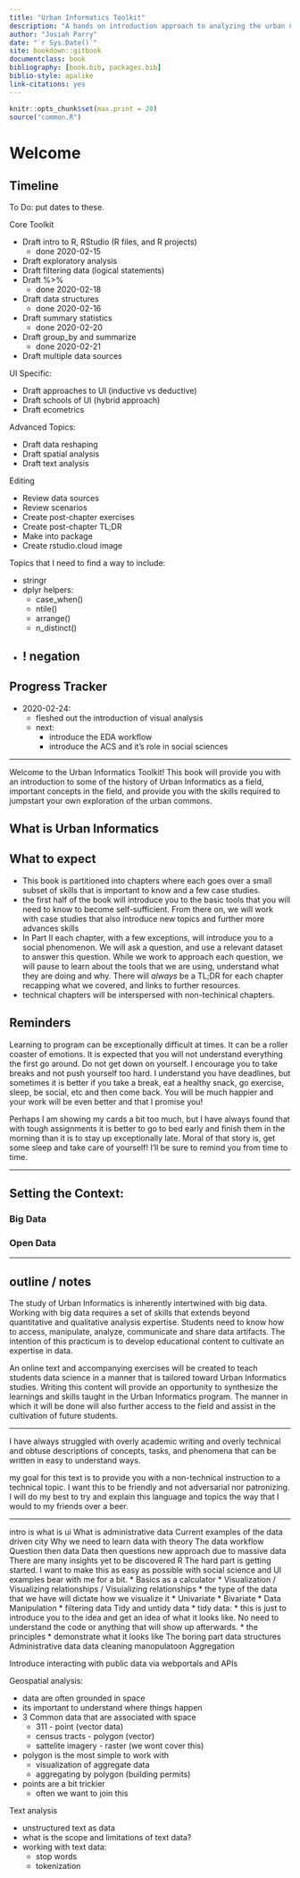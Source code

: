 ```yaml
--- 
title: "Urban Informatics Toolkit"
description: "A hands on introduction approach to analyzing the urban Commons."
author: "Josiah Parry"
date: "`r Sys.Date()`"
site: bookdown::gitbook
documentclass: book
bibliography: [book.bib, packages.bib]
biblio-style: apalike
link-citations: yes
---
```



```r
knitr::opts_chunk$set(max.print = 20)
source("common.R")
```


# Welcome


## Timeline

To Do: put dates to these.

Core Toolkit

- Draft intro to R, RStudio (R files, and R projects) 
  - done 2020-02-15
- Draft exploratory analysis
- Draft filtering data (logical statements)
- Draft %>% 
  - done 2020-02-18
- Draft data structures
  - done 2020-02-16
- Draft summary statistics
  - done 2020-02-20
- Draft group_by and summarize
  - done 2020-02-21
- Draft multiple data sources

UI Specific:

- Draft approaches to UI (inductive vs deductive) 
- Draft schools of UI (hybrid approach)
- Draft ecometrics

Advanced Topics:

- Draft data reshaping
- Draft spatial analysis
- Draft text analysis

Editing

- Review data sources
- Review scenarios
- Create post-chapter exercises
- Create post-chapter TL;DR
- Make into package
- Create rstudio.cloud image


Topics that I need to find a way to include:

- stringr
- dplyr helpers: 
  - case_when()
  - ntile()
  - arrange()
  - n_distinct()
- ! negation
----------------

## Progress Tracker 

* 2020-02-24:
  - fleshed out the introduction of visual analysis
  - next:
    - introduce the EDA workflow
    - introduce the ACS and it's role in social sciences


-------------

Welcome to the Urban Informatics Toolkit! 
This book will provide you with an introduction to some of the history of Urban Informatics as a field, important concepts in the field, and provide you with the skills required to jumpstart your own exploration of the urban commons.

## What is Urban Informatics

## What to expect

- This book is partitioned into chapters where each goes over a small subset of skills that is important to know and a few case studies. 
- the first half of the book will introduce you to the basic tools that you will need to know to become self-sufficient. From there on, we will work with case studies that also introduce new topics and further more advances skills
- In Part II each chapter, with a few exceptions, will introduce you to a social phenomenon. We will ask a question, and use a relevant dataset to answer this question. While we work to approach each question, we will pause to learn about the tools that we are using, understand what they are doing and why. There will _always_ be a TL;DR for each chapter recapping what we covered, and links to further resources. 
- technical chapters will be interspersed with non-techinical chapters.

## Reminders

Learning to program can be exceptionally difficult at times. It can be a roller coaster of emotions. It is expected that you will not understand everything the first go around. Do not get down on yourself. I encourage you to take breaks and not push yourself too hard. I understand you have deadlines, but sometimes it is better if you take a break, eat a healthy snack, go exercise, sleep, be social, etc and then come back. You will be much happier and your work will be even better and that I promise you! 

Perhaps I am showing my cards a bit too much, but I have always found that with tough assignments it is better to go to bed early and finish them in the morning than it is to stay up exceptionally late. Moral of that story is, get some sleep and take care of yourself! I'll be sure to remind you from time to time.

---------

## Setting the Context: 

### Big Data

### Open Data 



-----

## outline / notes


The study of Urban Informatics is inherently intertwined with big data. Working with big data requires a set of skills that extends beyond quantitative and qualitative analysis expertise. Students need to know how to access, manipulate, analyze, communicate and share data artifacts. The intention of this practicum is to develop educational content to cultivate an expertise in data.

An online text and accompanying exercises will be created to teach students data science in a manner that is tailored toward Urban Informatics studies. Writing this content will provide an opportunity to synthesize the learnings and skills taught in the Urban Informatics program. The manner in which it will be done will also further access to the field and assist in the cultivation of future students.

------

I have always struggled with overly academic writing and overly technical and obtuse descriptions of concepts, tasks, and phenomena that can be written in easy to understand ways. 

my goal for this text is to provide you with a non-technical instruction to a technical topic. I want this to be friendly and not adversarial nor patronizing. I will do my best to try and explain this language and topics the way that I would to my friends over a beer.

------


intro is what is ui
What is administrative data 
Current examples of the data driven city 
Why we need to learn data with theory
The data workflow
Question then data 
Data then questions new approach due to massive data 
There are many insights yet to be discovered 
R 
The hard part is getting started. I want to make this as easy as possible with social science and UI examples bear with me for a bit. 
* Basics as a calculator
* Visualization / Visualizing relationships / Visuializing relationships
  * the type of the data that we have will dictate how we visualize it
  * Univariate
  * Bivariate
* Data Manipulation
  * filtering data
Tidy and untidy data
* tidy data: 
  * this is just to introduce you to the idea and get an idea of what it looks like. No need to understand the code or anything that will show up afterwards.
  * the principles
  * demonstrate what it looks like
The boring part data structures 
Administrative data data cleaning manopulatoon 
Aggregation 

Introduce interacting with public data via webportals and APIs


Geospatial analysis: 

* data are often grounded in space
* its important to understand where things happen
* 3 Common data that are associated with space
  * 311 - point (vector data)
  * census tracts - polygon (vector)
  * sattelite imagery - raster (we wont cover this)
* polygon is the most simple to work with
  * visualization of aggregate data
  * aggregating by polygon (building permits)
* points are a bit trickier
  * often we want to join this 
  
  
Text analysis

* unstructured text as data
* what is the scope and limitations of text data?
* working with text data:
  * stop words
  * tokenization


